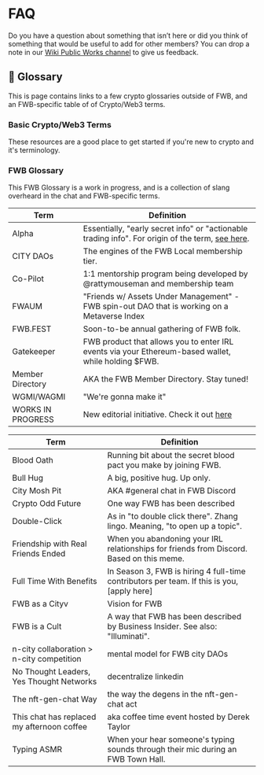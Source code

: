 # FAQ 

Do you have a question about something that isn’t here or did you think of something that would be useful to add for other members? You can drop a note in our [Wiki Public Works channel](https://discord.com/channels/749418486874243212/1013946776904015932) to give us feedback.

## 📖 Glossary

This is page contains links to a few crypto glossaries outside of FWB, and an FWB-specific table of of Crypto/Web3 terms.

### Basic Crypto/Web3 Terms

These resources are a good place to get started if you're new to crypto and it's terminology.

<EmbedUrl
    title="Coinmarketcap Glossary"
    url="https://coinmarketcap.com/alexandria/glossary#s"
    logo="https://coinmarketcap.com/alexandria/images/ico/favicon-192.png"
    />

<EmbedUrl
    title="The Web3 Glossary"
    url="https://unstoppabledomains.com/blog/the-web3-glossary"
    />

<EmbedUrl
    title="Metaverse Glossary"
    url="https://zine.zora.co/metaverse-glossary"
    />

### FWB Glossary

This FWB Glossary is a work in progress, and is a collection of slang overheard in the chat and FWB-specific terms.

| Term              | Definition                                                                                                                                                                            |
| ----------------- | ------------------------------------------------------------------------------------------------------------------------------------------------------------------------------------- |
| Alpha             | Essentially, "early secret info" or "actionable trading info". For origin of the term, [see here](https://www.fool.com/knowledge-center/what-is-alpha-and-why-should-i-want-it.aspx). |
| CITY DAOs         | The engines of the FWB Local membership tier.                                                                                                                                         |
| Co-Pilot          | 1:1 mentorship program being developed by @rattymouseman and membership team                                                                                                          |
| FWAUM             | "Friends w/ Assets Under Management" - FWB spin-out DAO that is working on a Metaverse Index                                                                                          |
| FWB.FEST          | Soon-to-be annual gathering of FWB folk.                                                                                                                                              |
| Gatekeeper        | FWB product that allows you to enter IRL events via your Ethereum-based wallet, while holding $FWB.                                                                                   |
| Member Directory  | AKA the FWB Member Directory. Stay tuned!                                                                                                                                             |
| WGMI/WAGMI        | "We're gonna make it"                                                                                                                                                                 |
| WORKS IN PROGRESS | New editorial initiative. Check it out [here](https://wip.fwb.help)                                                                                                                   |

| Term                                       | Definition                                                                                  |
| ------------------------------------------ | ------------------------------------------------------------------------------------------- |
| Blood Oath                                 | Running bit about the secret blood pact you make by joining FWB.                            |
| Bull Hug                                   | A big, positive hug. Up only.                                                               |
| City Mosh Pit                              | AKA #general chat in FWB Discord                                                            |
| Crypto Odd Future                          | One way FWB has been described                                                              |
| Double-Click                               | As in "to double click there". Zhang lingo. Meaning, "to open up a topic".                  |
| Friendship with Real Friends Ended         | When you abandoning your IRL relationships for friends from Discord. Based on this meme.    |
| Full Time With Benefits                    | In Season 3, FWB is hiring 4 full-time contributors per team. If this is you, \[apply here] |
| FWB as a Cityv                             | Vision for FWB                                                                              |
| FWB is a Cult                              | A way that FWB has been described by Business Insider. See also: "Illuminati".              |
| n-city collaboration > n-city competition  | mental model for FWB city DAOs                                                              |
| No Thought Leaders, Yes Thought Networks   | decentralize linkedin                                                                       |
| The nft-gen-chat Way                       | the way the degens in the nft-gen-chat act                                                  |
| This chat has replaced my afternoon coffee | aka coffee time event hosted by Derek Taylor                                                |
| Typing ASMR                                | When your hear someone's typing sounds through their mic during an FWB Town Hall.           |
